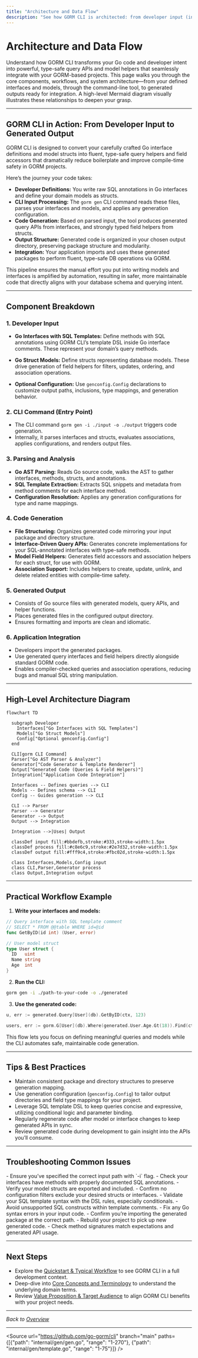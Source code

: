 ```yaml
---
title: "Architecture and Data Flow"
description: "See how GORM CLI is architected: from developer input (interfaces/models) through the CLI entry point, to code generation, output structure, and integration with your GORM-based codebase. Includes a high-level Mermaid diagram for system visualization."
---
```


# Architecture and Data Flow

Understand how GORM CLI transforms your Go code and developer intent into powerful, type-safe query APIs and model helpers that seamlessly integrate with your GORM-based projects. This page walks you through the core components, workflows, and system architecture—from your defined interfaces and models, through the command-line tool, to generated outputs ready for integration. A high-level Mermaid diagram visually illustrates these relationships to deepen your grasp.

---

## GORM CLI in Action: From Developer Input to Generated Output

GORM CLI is designed to convert your carefully crafted Go interface definitions and model structs into fluent, type-safe query helpers and field accessors that dramatically reduce boilerplate and improve compile-time safety in GORM projects.

Here’s the journey your code takes:

- **Developer Definitions:** You write raw SQL annotations in Go interfaces and define your domain models as structs.
- **CLI Input Processing:** The `gorm gen` CLI command reads these files, parses your interfaces and models, and applies any generation configuration.
- **Code Generation:** Based on parsed input, the tool produces generated query APIs from interfaces, and strongly typed field helpers from structs.
- **Output Structure:** Generated code is organized in your chosen output directory, preserving package structure and modularity.
- **Integration:** Your application imports and uses these generated packages to perform fluent, type-safe DB operations via GORM.

This pipeline ensures the manual effort you put into writing models and interfaces is amplified by automation, resulting in safer, more maintainable code that directly aligns with your database schema and querying intent.

---

## Component Breakdown

### 1. Developer Input

- **Go Interfaces with SQL Templates:**
  Define methods with SQL annotations using GORM CLI’s template DSL inside Go interface comments. These represent your domain’s query methods.

- **Go Struct Models:**
  Define structs representing database models. These drive generation of field helpers for filters, updates, ordering, and association operations.

- **Optional Configuration:**
  Use `genconfig.Config` declarations to customize output paths, inclusions, type mappings, and generation behavior.

### 2. CLI Command (Entry Point)

- The CLI command `gorm gen -i ./input -o ./output` triggers code generation.
- Internally, it parses interfaces and structs, evaluates associations, applies configurations, and renders output files.

### 3. Parsing and Analysis

- **Go AST Parsing:** Reads Go source code, walks the AST to gather interfaces, methods, structs, and annotations.
- **SQL Template Extraction:** Extracts SQL snippets and metadata from method comments for each interface method.
- **Configuration Resolution:** Applies any generation configurations for type and name mappings.

### 4. Code Generation

- **File Structuring:** Organizes generated code mirroring your input package and directory structure.
- **Interface-Driven Query APIs:** Generates concrete implementations for your SQL-annotated interfaces with type-safe methods.
- **Model Field Helpers:** Generates field accessors and association helpers for each struct, for use with GORM.
- **Association Support:** Includes helpers to create, update, unlink, and delete related entities with compile-time safety.

### 5. Generated Output

- Consists of Go source files with generated models, query APIs, and helper functions.
- Places generated files in the configured output directory.
- Ensures formatting and imports are clean and idiomatic.

### 6. Application Integration

- Developers import the generated packages.
- Use generated query interfaces and field helpers directly alongside standard GORM code.
- Enables compiler-checked queries and association operations, reducing bugs and manual SQL string manipulation.

---

## High-Level Architecture Diagram

```mermaid
flowchart TD

  subgraph Developer
    Interfaces["Go Interfaces with SQL Templates"]
    Models["Go Struct Models"]
    Config["Optional genconfig.Config"]
  end

  CLI[gorm CLI Command]
  Parser["Go AST Parser & Analyzer"]
  Generator["Code Generator & Template Renderer"]
  Output["Generated Code (Queries & Field Helpers)"]
  Integration["Application Code Integration"]

  Interfaces -- Defines queries --> CLI
  Models -- Defines schema --> CLI
  Config -- Guides generation --> CLI

  CLI --> Parser
  Parser --> Generator
  Generator --> Output
  Output --> Integration

  Integration -->|Uses| Output

  classDef input fill:#bbdefb,stroke:#333,stroke-width:1.5px
  classDef process fill:#c8e6c9,stroke:#2e7d32,stroke-width:1.5px
  classDef output fill:#fff9c4,stroke:#fbc02d,stroke-width:1.5px

  class Interfaces,Models,Config input
  class CLI,Parser,Generator process
  class Output,Integration output
```

---

## Practical Workflow Example

1. **Write your interfaces and models:**

```go
// Query interface with SQL template comment
// SELECT * FROM @@table WHERE id=@id
func GetByID(id int) (User, error)

// User model struct
type User struct {
  ID   uint
  Name string
  Age  int
}
```

2. **Run the CLI:**

```bash
gorm gen -i ./path-to-your-code -o ./generated
```

3. **Use the generated code:**

```go
u, err := generated.Query[User](db).GetByID(ctx, 123)

users, err := gorm.G[User](db).Where(generated.User.Age.Gt(18)).Find(ctx)
```

This flow lets you focus on defining meaningful queries and models while the CLI automates safe, maintainable code generation.

---

## Tips & Best Practices

- Maintain consistent package and directory structures to preserve generation mapping.
- Use generation configuration (`genconfig.Config`) to tailor output directories and field type mappings for your project.
- Leverage SQL template DSL to keep queries concise and expressive, utilizing conditional logic and parameter binding.
- Regularly regenerate code after model or interface changes to keep generated APIs in sync.
- Review generated code during development to gain insight into the APIs you’ll consume.

---

## Troubleshooting Common Issues

<AccordionGroup title="Common Challenges & Solutions">
<Accordion title="Empty or Missing Generated Files">
- Ensure you’ve specified the correct input path with `-i` flag.
- Check your interfaces have methods with properly documented SQL annotations.
- Verify your model structs are exported and included.
- Confirm no configuration filters exclude your desired structs or interfaces.
</Accordion>
<Accordion title="Generation Errors Referencing SQL Templates">
- Validate your SQL template syntax with the DSL rules, especially conditionals.
- Avoid unsupported SQL constructs within template comments.
- Fix any Go syntax errors in your input code.
</Accordion>
<Accordion title="Integration Errors in Application Code">
- Confirm you’re importing the generated package at the correct path.
- Rebuild your project to pick up new generated code.
- Check method signatures match expectations and generated API usage.
</Accordion>
</AccordionGroup>

---

## Next Steps

- Explore the [Quickstart & Typical Workflow](overview/real-world-integration-use-cases/quickstart-and-workflow-overview) to see GORM CLI in a full development context.
- Deep-dive into [Core Concepts and Terminology](overview/system-architecture-core-concepts/core-concepts-and-terminology) to understand the underlying domain terms.
- Review [Value Proposition & Target Audience](overview/product-intro-core-benefits/value-prop-target-audience) to align GORM CLI benefits with your project needs.


---

*Back to [Overview](../index.md)*


---

<Source url="https://github.com/go-gorm/cli" branch="main" paths={[{"path": "internal/gen/gen.go", "range": "1-270"}, {"path": "internal/gen/template.go", "range": "1-75"}]} />
